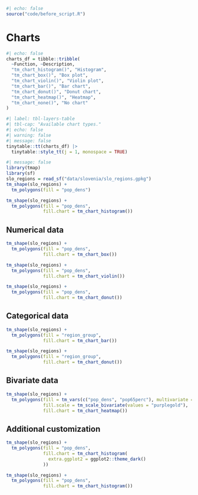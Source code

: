 ```r
#| echo: false
source("code/before_script.R")
```

# Charts {#sec-charts}

```r
#| echo: false
charts_df = tibble::tribble(
  ~Function, ~Description,
  "tm_chart_histogram()", "Histogram",
  "tm_chart_box()", "Box plot",
  "tm_chart_violin()", "Violin plot",
  "tm_chart_bar()", "Bar chart",
  "tm_chart_donut()", "Donut chart",
  "tm_chart_heatmap()", "Heatmap",
  "tm_chart_none()", "No chart"
)
```

```r
#| label: tbl-layers-table
#| tbl-cap: "Available chart types."
#| echo: false
#| warning: false
#| message: false
tinytable::tt(charts_df) |>
  tinytable::style_tt(j = 1, monospace = TRUE)
```

```r
#| message: false
library(tmap)
library(sf)
slo_regions = read_sf("data/slovenia/slo_regions.gpkg")
tm_shape(slo_regions) +
  tm_polygons(fill = "pop_dens")
```

```r
tm_shape(slo_regions) +
  tm_polygons(fill = "pop_dens",
              fill.chart = tm_chart_histogram())
```

<!-- mention positioning -->

## Numerical data

```r
tm_shape(slo_regions) +
  tm_polygons(fill = "pop_dens",
              fill.chart = tm_chart_box())
```

```r
tm_shape(slo_regions) +
  tm_polygons(fill = "pop_dens",
              fill.chart = tm_chart_violin())
```

```r
tm_shape(slo_regions) +
  tm_polygons(fill = "pop_dens",
              fill.chart = tm_chart_donut())
```

## Categorical data

```r
tm_shape(slo_regions) +
  tm_polygons(fill = "region_group",
              fill.chart = tm_chart_bar())
```

```r
tm_shape(slo_regions) +
  tm_polygons(fill = "region_group",
              fill.chart = tm_chart_donut())
```

## Bivariate data

```r
tm_shape(slo_regions) +
  tm_polygons(fill = tm_vars(c("pop_dens", "pop65perc"), multivariate = TRUE),
              fill.scale = tm_scale_bivariate(values = "purplegold"),
              fill.chart = tm_chart_heatmap())
```

## Additional customization

<!-- with ggplot2 package and/or book reference -->
<!-- e.g., change labels? -->

```r
tm_shape(slo_regions) +
  tm_polygons(fill = "pop_dens",
              fill.chart = tm_chart_histogram(
                extra.ggplot2 = ggplot2::theme_dark()
              ))
```

```r
tm_shape(slo_regions) +
  tm_polygons(fill = "pop_dens",
              fill.chart = tm_chart_histogram())
```
